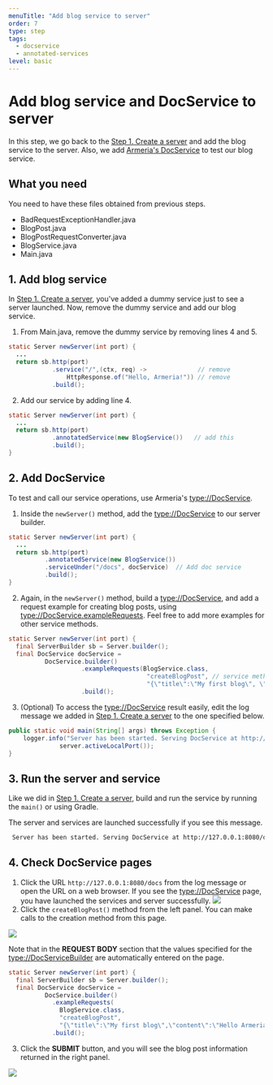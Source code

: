 ```yaml
---
menuTitle: "Add blog service to server"
order: 7
type: step
tags:
  - docservice
  - annotated-services
level: basic
---
```


# Add blog service and DocService to server

In this step, we go back to the [Step 1. Create a server](./tutorial-blog-rest-step1) and add the blog service to the server. Also, we add [Armeria's DocService](/docs/server-docservice) to test our blog service.

<TutorialSteps current={7} />

## What you need

You need to have these files obtained from previous steps.

- BadRequestExceptionHandler.java
- BlogPost.java
- BlogPostRequestConverter.java
- BlogService.java
- Main.java

## 1. Add blog service

In [Step 1. Create a server](./tutorial-blog-rest-step1), you've added a dummy service just to see a server launched. Now, remove the dummy service and add our blog service.

1. From Main.java, remove the dummy service by removing lines 4 and 5.
  ```java filename=Main.java highlight=4,5
  static Server newServer(int port) {
    ...
    return sb.http(port)
              .service("/",(ctx, req) ->              // remove
                  HttpResponse.of("Hello, Armeria!")) // remove
              .build();
  ```
2. Add our service by adding line 4.
  ```java filename=Main.java highlight=4
  static Server newServer(int port) {
    ...
    return sb.http(port)
              .annotatedService(new BlogService())   // add this
              .build();
  }
  ```

## 2. Add DocService

To test and call our service operations, use Armeria's <type://DocService>.

1. Inside the `newServer()` method, add the <type://DocService> to our server builder.
  ```java filename=Main.java highlight=5
  static Server newServer(int port) {
    ...
    return sb.http(port)
            .annotatedService(new BlogService())
            .serviceUnder("/docs", docService)  // Add doc service
            .build();
  }
  ```
2. Again, in the `newServer()` method, build a <type://DocService>, and add a request example for creating blog posts, using <type://DocService.exampleRequests>. Feel free to add more examples for other service methods.
  ```java filename=Main.java highlight=3-9
  static Server newServer(int port) {
    final ServerBuilder sb = Server.builder();
    final DocService docService =
            DocService.builder()
                      .exampleRequests(BlogService.class,
                                        "createBlogPost", // service method name
                                        "{\"title\":\"My first blog\", \"content\":\"Hello Armeria!\"}")
                      .build();
  ```
3. (Optional) To access the <type://DocService> result easily, edit the log message we added in [Step 1. Create a server](./tutorial-blog-rest-step1) to the one specified below.
  ```java filename=Main.java highlight=2
  public static void main(String[] args) throws Exception {
      logger.info("Server has been started. Serving DocService at http://127.0.0.1:{}/docs",
                server.activeLocalPort());
  }
  ```

## 3. Run the server and service

Like we did in [Step 1. Create a server](/tutorial-blog-rest-step1#4-run-the-server-and-service), build and run the service by running the `main()` or using Gradle.

The server and services are launched successfully if you see this message.

```bash
 Server has been started. Serving DocService at http://127.0.0.1:8080/docs
```

## 4. Check DocService pages

1. Click the URL `http://127.0.0.1:8080/docs` from the log message or open the URL on a web browser. If you see the <type://DocService> page, you have launched the services and server successfully.
  ![](../../images/tutorial_blogservice_docservice.png)
2. Click the `createBlogPost()` method from the left panel. You can make calls to the creation method from this page.

  ![](../../images/tutorial_blogservice_reqex.png)

  Note that in the **REQUEST BODY** section that the values specified for the <type://DocServiceBuilder> are automatically entered on the page.
  ```java filename=Main.java highlight=5-8
  static Server newServer(int port) {
    final ServerBuilder sb = Server.builder();
    final DocService docService =
            DocService.builder()
              .exampleRequests(
                BlogService.class,
                "createBlogPost",
                "{\"title\":\"My first blog\",\"content\":\"Hello Armeria!\"}")
              .build();
  ```
3. Click the **SUBMIT** button, and you will see the blog post information returned in the right panel.

  ![](../../images/tutorial_blogservice_return.png)